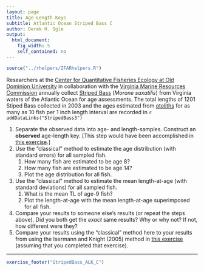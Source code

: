 ```yaml
---
layout: page
title: Age-Length Keys
subtitle: Atlantic Ocean Striped Bass C
author: Derek H. Ogle
output: 
  html_document: 
    fig_width: 5
    self_contained: no
---
```

```r
source("../rhelpers/IFARhelpers.R")
```

Researchers at the [Center for Quantitative Fisheries Ecology at Old Dominion University](http://www.odu.edu/sci/research/cqfe/research/ageing-lab) in collaboration with the [Virginia Marine Resources Commission](http://www.mrc.virginia.gov/) annually collect [Striped Bass](https://en.wikipedia.org/wiki/Striped_bass) (*Morone saxatilis*) from Virginia waters of the Atlantic Ocean for age assessments.  The total lengths of 1201 Stiped Bass collected in 2003 and the ages estimated from [otoliths](https://en.wikipedia.org/wiki/Otolith) for as many as 10 fish per 1 inch length interval are recorded in `r addDataLinks("StripedBass3")`

1. Separate the observed data into age- and length-samples.  Construct an **observed** age-length key.  [This step would have been accomplished in [this exercise](StripedBass_ALK_A.html).]
1. Use the "classical" method to estimate the age distribution (with standard errors) for all sampled fish.
    1. How many fish are estimated to be age 8?
    1. How many fish are estimated to be age 14?
    1. Plot the age distribution for all fish.
1. Use the "classical" method to estimate the mean length-at-age (with standard deviations) for all sampled fish.
    1. What is the mean TL of age-9 fish?
    1. Plot the length-at-age with the mean length-at-age superimposed for all fish.
1. Compare your results to someone else's results (or repeat the steps above).  Did you both get the *exact* same results?  Why or why not?  If not, how different were they?
1. Compare your results using the "classical" method here to your results from using the Isermann and Knight (2005) method in [this exercise](StripedBass_ALK_B.html) (assuming that you completed that exercise).

---
```r
exercise_footer("StripedBass_ALK_C")
```
